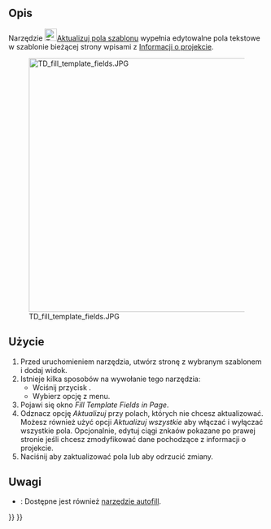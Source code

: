 <languages/>

{{Docnav/pl
|[[TechDraw_PageTemplate/pl|Wstaw nową stronę przy użyciu szablonu]]
|[[TechDraw_RedrawPage/pl|Przerysuj stronę]]
|[[TechDraw_Workbench/pl|środowisko pracy Rysunek Techniczny]]
|IconL=TechDraw_PageTemplate.svg
|IconR=TechDraw_RedrawPage.svg
|IconC=Workbench_TechDraw.svg
}}

{{GuiCommand/pl
|Name=TechDraw FillTemplateFields
|Name/pl=Rysunek Techniczny: Aktualizuj pola szablonu
|MenuLocation=Rysunek Techniczny → Strona → Aktualizuj pola szablonu
|Workbenches=[[TechDraw_Workbench/pl|Rysunek Techniczny]]
|Version=1.0
|SeeAlso=
}}

<span id="Description"></span>
==Opis==

Narzędzie [[Image:TechDraw_FillTemplateFields.svg|24px]][[TechDraw_FillTemplateFields/pl|Aktualizuj pola szablonu]] wypełnia edytowalne pola tekstowe w szablonie bieżącej strony wpisami z [[Std_ProjectInfo/pl|Informacji o projekcie]].

[[Image:TD_fill_template_fields.JPG|500px]]

<span id="Usage"></span>
==Użycie==

# Przed uruchomieniem narzędzia, utwórz stronę z wybranym szablonem i dodaj widok.
# Istnieje kilka sposobów na wywołanie tego narzędzia:
#* Wciśnij przycisk {{Button|[[Image:TechDraw_FillTemplateFields.svg|16px]] [[TechDraw_FillTemplateFields/pl|Aktualizuj pola szablonu]]}}.
#* Wybierz opcję {{MenuCommand|Rysunek Techniczny → Strona → [[Image:TechDraw_FillTemplateFields.svg|16px]] Aktualizuj pola szablonu}} z menu.
# Pojawi się okno ''Fill Template Fields in Page''.
# Odznacz opcję ''Aktualizuj'' przy polach, których nie chcesz aktualizować. Możesz również użyć opcji ''Aktualizuj wszystkie'' aby włączać i wyłączać wszystkie pola. Opcjonalnie, edytuj ciągi znkaów pokazane po prawej stronie jeśli chcesz zmodyfikować dane pochodzące z informacji o projekcie.
# Naciśnij {{Button|Ok}} aby zaktualizować pola lub {{Button|Anuluj}} aby odrzucić zmiany.

<span id="Notes"></span>
==Uwagi==

* {{Version/pl|1.0}}: Dostępne jest również [[TechDraw_Templates/pl#Opis|narzędzie autofill]].


{{Docnav/pl
|[[TechDraw_PageTemplate/pl|Wstaw nową stronę przy użyciu szablonu]]
|[[TechDraw_RedrawPage/pl|Przerysuj stronę]]
|[[TechDraw_Workbench/pl|środowisko pracy Rysunek Techniczny]]
|IconL=TechDraw_PageTemplate.svg
|IconR=TechDraw_RedrawPage.svg
|IconC=Workbench_TechDraw.svg
}}

{{TechDraw Tools navi{{#translation:}}}}
{{Userdocnavi{{#translation:}}}}
{{clear}}